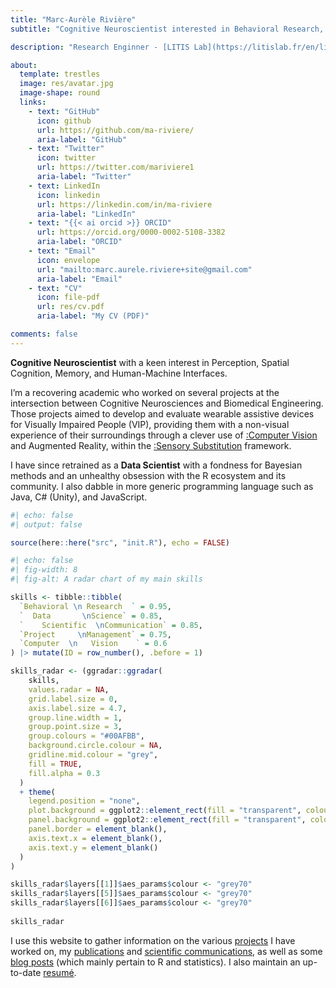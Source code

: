 ```yaml
---
title: "Marc-Aurèle Rivière"
subtitle: "Cognitive Neuroscientist interested in Behavioral Research, Data Science,  \n and Human-Machine Interfaces  \n {{< iconify twemoji flag-french-polynesia >}} ▪️ {{< iconify twemoji flag-france >}} ▪️ {{< iconify twemoji flag-united-states >}} ▪ {{< iconify twemoji flag-norway >}}"

description: "Research Enginner - [LITIS Lab](https://litislab.fr/en/litis)"

about:
  template: trestles
  image: res/avatar.jpg
  image-shape: round
  links:
    - text: "GitHub"
      icon: github
      url: https://github.com/ma-riviere/
      aria-label: "GitHub"
    - text: "Twitter"
      icon: twitter
      url: https://twitter.com/mariviere1
      aria-label: "Twitter"
    - text: LinkedIn
      icon: linkedin
      url: https://linkedin.com/in/ma-riviere
      aria-label: "LinkedIn"
    - text: "{{< ai orcid >}} ORCID"
      url: https://orcid.org/0000-0002-5108-3382
      aria-label: "ORCID"
    - text: "Email"
      icon: envelope
      url: "mailto:marc.aurele.riviere+site@gmail.com"
      aria-label: "Email"
    - text: "CV"
      icon: file-pdf
      url: res/cv.pdf
      aria-label: "My CV (PDF)"

comments: false
---
```


::: {.column-page}

**Cognitive Neuroscientist** with a keen interest in Perception, Spatial Cognition, Memory, and Human-Machine Interfaces. 

I'm a recovering academic who worked on several projects at the intersection between Cognitive Neurosciences and Biomedical Engineering. Those projects aimed to develop and evaluate wearable assistive devices for Visually Impaired People (VIP), providing them with a non-visual experience of their surroundings through a clever use of [:Computer Vision](https://en.wikipedia.org/wiki/Computer_vision) and Augmented Reality, within the [:Sensory Substitution](https://en.wikipedia.org/wiki/Sensory_substitution) framework. 

I have since retrained as a **Data Scientist** with a fondness for Bayesian methods and an unhealthy obsession with the R ecosystem and its community. I also dabble in more generic programming language such as Java, C# (Unity), and JavaScript.

```r
#| echo: false
#| output: false

source(here::here("src", "init.R"), echo = FALSE)
```

```r
#| echo: false
#| fig-width: 8
#| fig-alt: A radar chart of my main skills

skills <- tibble::tibble(
  `Behavioral \n Research  ` = 0.95,
  `  Data       \nScience` = 0.85,
  `    Scientific  \nCommunication` = 0.85,
  `Project     \nManagement` = 0.75,
  `Computer  \n   Vision    ` = 0.6
) |> mutate(ID = row_number(), .before = 1)

skills_radar <- (ggradar::ggradar(
    skills,
    values.radar = NA,
    grid.label.size = 0,
    axis.label.size = 4.7,
    group.line.width = 1,
    group.point.size = 3,
    group.colours = "#00AFBB",
    background.circle.colour = NA,
    gridline.mid.colour = "grey",
    fill = TRUE,
    fill.alpha = 0.3
  ) 
  + theme(
    legend.position = "none",
    plot.background = ggplot2::element_rect(fill = "transparent", colour = NA),
    panel.background = ggplot2::element_rect(fill = "transparent", colour = NA),
    panel.border = element_blank(),
    axis.text.x = element_blank(),
    axis.text.y = element_blank()
  )
)

skills_radar$layers[[1]]$aes_params$colour <- "grey70"
skills_radar$layers[[5]]$aes_params$colour <- "grey70"
skills_radar$layers[[6]]$aes_params$colour <- "grey70"
  
skills_radar
```

I use this website to gather information on the various [projects](/content/projects/) I have worked on, my [publications](/content/pubs/) and [scientific communications](/content/outreach/), as well as some [blog posts](/content/posts/) (which mainly pertain to R and statistics). I also maintain an up-to-date [resumé](res/cv.pdf).

:::